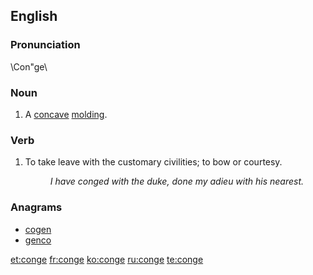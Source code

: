 {{also|congé}}

==English==
===Pronunciation===
\Con"ge\
===Noun===
{{en-noun}}

# A [[concave]] [[molding]].

===Verb===
{{en-verb|cong|ed}}
# {{context|intransitive|lang=en}} To take leave with the customary civilities; to bow or courtesy.
#:''I have conged with the duke, done my adieu with his nearest.''

===Anagrams===
* [[cogen#English|cogen]]
* [[genco#English|genco]]

[[et:conge]]
[[fr:conge]]
[[ko:conge]]
[[ru:conge]]
[[te:conge]]